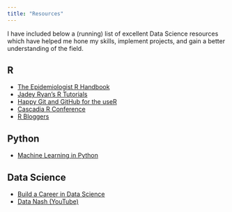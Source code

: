 ```yaml
---
title: "Resources"
---
```


I have included below a (running) list of excellent Data Science resources which have helped me hone my skills, implement projects, and gain a better understanding of the field. 

:::panel.tabset

## **R**

- [The Epidemiologist R Handbook](https://epirhandbook.com/en/)
- [Jadey Ryan's R Tutorials](https://jadeyryan.com/blog)
- [Happy Git and GitHub for the useR](https://happygitwithr.com/)
- [Cascadia R Conference](https://cascadiarconf.com/)
- [R Bloggers](https://www.r-bloggers.com/)

## **Python**

- [Machine Learning in Python](https://faculty.washington.edu/otoomet/machinelearning-py/index.html)

## **Data Science**

- [Build a Career in Data Science ](https://podcast.bestbook.cool/)
- [Data Nash (YouTube)](https://www.youtube.com/@datanash8200)

:::